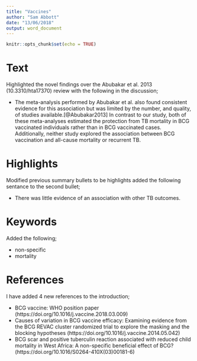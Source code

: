 ```yaml
---
title: "Vaccines"
author: "Sam Abbott"
date: "13/06/2018"
output: word_document
---
```


```r
knitr::opts_chunk$set(echo = TRUE)
```

# Text

Highlighted the novel findings over the Abubakar et al. 2013 (10.3310/hta17370) review with the following in the discussion;

- The meta-analysis performed by Abubakar et al. also found consistent evidence for this association but was limited by the number, and quality, of studies available.[@Abubakar2013] In contrast to our study, both of these meta-analyses estimated the protection from TB mortality in BCG vaccinated individuals rather than in BCG vaccinated cases. Additionally, neither study explored the association between BCG vaccination and all-cause mortality or recurrent TB.

# Highlights

Modified previous summary bullets to be highlights added the following sentance to the second bullet;

- There was little evidence of an association with other TB outcomes.

# Keywords

Added the following;

- non-specific
- mortality

# References

I have added 4 new references to the introduction;

- BCG vaccine: WHO position paper (https://doi.org/10.1016/j.vaccine.2018.03.009)
- Causes of variation in BCG vaccine efficacy: Examining evidence from the BCG REVAC cluster randomized trial to explore the masking and the blocking hypotheses (https://doi.org/10.1016/j.vaccine.2014.05.042)
- BCG scar and positive tuberculin reaction associated with reduced child mortality in West Africa: A non-specific beneficial effect of BCG? (https://doi.org/10.1016/S0264-410X(03)00181-6)

